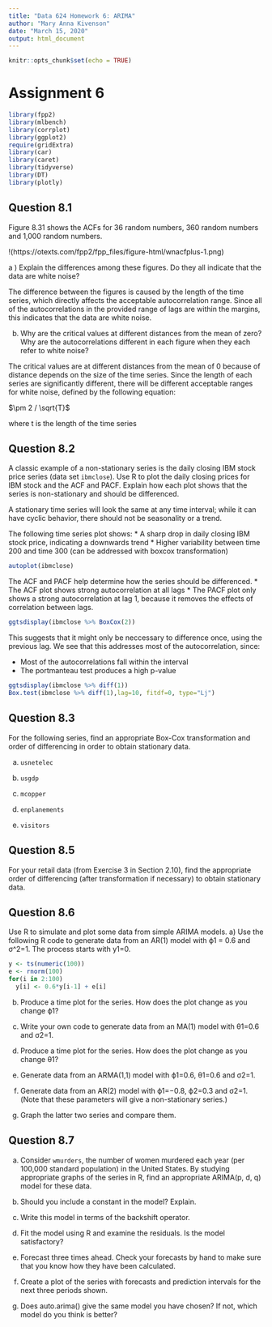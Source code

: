 ```yaml
---
title: "Data 624 Homework 6: ARIMA"
author: "Mary Anna Kivenson"
date: "March 15, 2020"
output: html_document
---
```


```r
knitr::opts_chunk$set(echo = TRUE)
```

# Assignment 6 {.tabset .tabset-fade}
 
 
```r
library(fpp2)
library(mlbench) 
library(corrplot)
library(ggplot2)
require(gridExtra)
library(car)
library(caret)
library(tidyverse)
library(DT)
library(plotly)
```
 
## Question 8.1

Figure 8.31 shows the ACFs for 36 random numbers, 360 random numbers and 1,000 random numbers.

!(https://otexts.com/fpp2/fpp_files/figure-html/wnacfplus-1.png)

a ) Explain the differences among these figures. Do they all indicate that the data are white noise?

The difference between the figures is caused by the length of the time series, which directly affects the acceptable autocorrelation range. Since all of the autocorrelations in the provided range of lags are within the margins, this indicates that the data are white noise.

b) Why are the critical values at different distances from the mean of zero? Why are the autocorrelations different in each figure when they each refer to white noise?

The critical values are at different distances from the mean of 0 because of distance depends on the size of the time series. Since the length of each series are significantly different, there will be different acceptable ranges for white noise, defined by the following equation:

$\pm 2 / \sqrt{T}$ 

where t is the length of the time series


## Question 8.2

A classic example of a non-stationary series is the daily closing IBM stock price series (data set `ibmclose`). Use R to plot the daily closing prices for IBM stock and the ACF and PACF. Explain how each plot shows that the series is non-stationary and should be differenced.

A stationary time series will look the same at any time interval; while it can have cyclic behavior, there should not be seasonality or a trend.

The following time series plot shows: 
* A sharp drop in daily closing IBM stock price, indicating a downwards trend
* Higher variability between time 200 and time 300 (can be addressed with boxcox transformation)


```r
autoplot(ibmclose)
```


The ACF and PACF help determine how the series should be differenced. 
* The ACF plot shows strong autocorrelation at all lags
* The PACF plot only shows a strong autocorrelation at lag 1, because it removes the effects of correlation between lags.

```r
ggtsdisplay(ibmclose %>% BoxCox(2))
```



This suggests that it might only be neccessary to difference once, using the previous lag. We see that this addresses most of the autocorrelation, since:

* Most of the autocorrelations fall within the interval
* The portmanteau test produces a high p-value


```r
ggtsdisplay(ibmclose %>% diff(1))
Box.test(ibmclose %>% diff(1),lag=10, fitdf=0, type="Lj")
```




## Question 8.3

For the following series, find an appropriate Box-Cox transformation and order of differencing in order to obtain stationary data.

a) `usnetelec`

b) `usgdp`

c) `mcopper`

d) `enplanements`

e) `visitors`

## Question 8.5

For your retail data (from Exercise 3 in Section 2.10), find the appropriate order of differencing (after transformation if necessary) to obtain stationary data.

## Question 8.6

Use R to simulate and plot some data from simple ARIMA models.
a) Use the following R code to generate data from an AR(1) model with ϕ1 = 0.6 and σ^2=1. The process starts with y1=0.
  
```r
y <- ts(numeric(100))
e <- rnorm(100)
for(i in 2:100)
  y[i] <- 0.6*y[i-1] + e[i]
```

b) Produce a time plot for the series. How does the plot change as you change ϕ1?


c) Write your own code to generate data from an MA(1) model with θ1=0.6 and σ2=1.


d) Produce a time plot for the series. How does the plot change as you change θ1?


e) Generate data from an ARMA(1,1) model with ϕ1=0.6, θ1=0.6 and σ2=1.


f) Generate data from an AR(2) model with  ϕ1=−0.8,  ϕ2=0.3 and  σ2=1. (Note that these parameters will give a non-stationary series.)


g) Graph the latter two series and compare them.

## Question 8.7

a) Consider `wmurders`, the number of women murdered each year (per 100,000 standard population) in the United States. By studying appropriate graphs of the series in R, find an appropriate ARIMA(p, d, q) model for these data.


b) Should you include a constant in the model? Explain.


c) Write this model in terms of the backshift operator.


d) Fit the model using R and examine the residuals. Is the model satisfactory?


e) Forecast three times ahead. Check your forecasts by hand to make sure that you know how they have been calculated.


f) Create a plot of the series with forecasts and prediction intervals for the next three periods shown.


g) Does auto.arima() give the same model you have chosen? If not, which model do you think is better?
